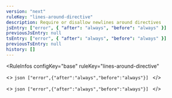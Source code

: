 ```yaml
---
version: "next"
ruleKey: "lines-around-directive"
description: Require or disallow newlines around directives
jsEntry: ["error", { "after": "always", "before": "always" }]
previousJsEntry: null
tsEntry: ["error", { "after": "always", "before": "always" }]
previousTsEntry: null
history: []
---
```


<RuleInfos 
  configKey="base" 
  ruleKey="lines-around-directive" 
>
  <>
    ```json
    ["error",{"after":"always","before":"always"}]
    ```
  </>

  <>
    ```json
    ["error",{"after":"always","before":"always"}]
    ```
  </>
</RuleInfos>
